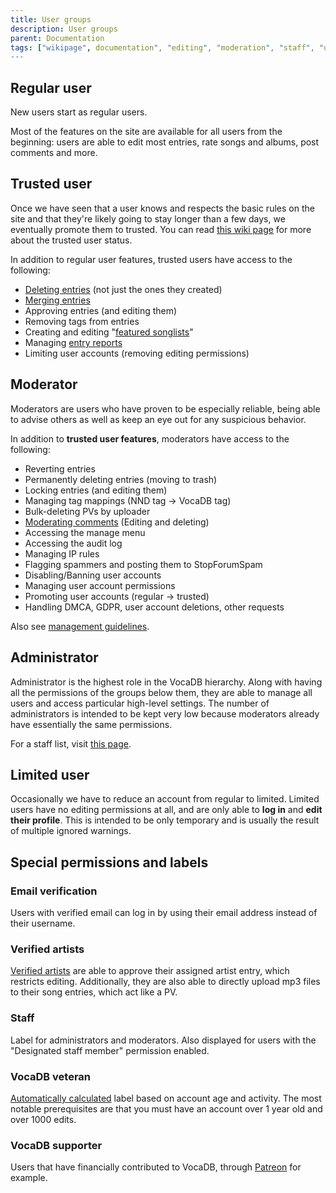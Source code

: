---
title: User groups
description: User groups
parent: Documentation
tags: ["wikipage", documentation", "editing", "moderation", "staff", "user", "vocadb"]
---

## Regular user

New users start as regular users. 

Most of the features on the site are available for all users from the beginning:
users are able to edit most entries, rate songs and albums, post comments and more. 

## Trusted user

Once we have seen that a user knows and respects the basic rules on the site and that they're likely going to stay longer than a few days, we eventually promote them to trusted. You can read [this wiki page](/docs/documentation/trusted-users) for more about the trusted user status.

In addition to regular user features, trusted users have access to the following:
* [Deleting entries](/docs/other-guidelines/content-removal-guidelines) (not just the ones they created)
* [Merging entries](/docs/other-guidelines/merging-entries)
* Approving entries (and editing them)
* Removing tags from entries
* Creating and editing "[featured songlists](https://vocadb.net/SongList/Featured)"
* Managing [entry reports](/docs/pinned/entry-reports)
* Limiting user accounts (removing editing permissions)

## Moderator

Moderators are users who have proven to be especially reliable, being able to advise others as well as keep an eye out for any suspicious behavior.

In addition to **trusted user features**, moderators have access to the following:
* Reverting entries
* Permanently deleting entries (moving to trash)
* Locking entries (and editing them)
* Managing tag mappings (NND tag -> VocaDB tag)
* Bulk-deleting PVs by uploader
* [Moderating comments](https://wiki.vocadb.net/docs/pinned/discussion-rules) (Editing and deleting)
* Accessing the manage menu
* Accessing the audit log
* Managing IP rules
* Flagging spammers and posting them to StopForumSpam
* Disabling/Banning user accounts
* Managing user account permissions
* Promoting user accounts (regular -> trusted)
* Handling DMCA, GDPR, user account deletions, other requests

Also see [management guidelines](/docs/other-guidelines/management-guidelines).

## Administrator

Administrator is the highest role in the VocaDB hierarchy. Along with having all the permissions of the groups below them, they are able to manage all users and access particular high-level settings. The number of administrators is intended to be kept very low because moderators already have essentially the same permissions.

For a staff list, visit [this page](/docs/footer/staff-roles).

## Limited user

Occasionally we have to reduce an account from regular to limited. Limited users have no editing permissions at all, and are only able to **log in** and **edit their profile**. This is intended to be only temporary and is usually the result of multiple ignored warnings.

## Special permissions and labels

### Email verification

Users with verified email can log in by using their email address instead of their username.

### Verified artists

[Verified artists](/docs/artists/artist-verification) are able to approve their assigned artist entry, which restricts editing. Additionally, they are also able to directly upload mp3 files to their song entries, which act like a PV.

### Staff

Label for administrators and moderators. Also displayed for users with the "Designated staff member" permission enabled.

### VocaDB veteran

[Automatically calculated](https://github.com/VocaDB/vocadb/blob/dc352077711421e5d2c07a196aa427cc401b2841/VocaDbModel/Helpers/UserHelper.cs#L36-L44) label based on account age and activity. The most notable prerequisites are that you must have an account over 1 year old and over 1000 edits.

### VocaDB supporter

Users that have financially contributed to VocaDB, through [Patreon](https://www.patreon.com/vocadb) for example.